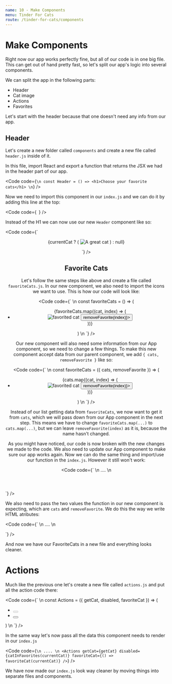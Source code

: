 ```yaml
---
name: 10 - Make Components
menu: Tinder For Cats
route: /tinder-for-cats/components
---
```



# Make Components

Right now our app works perfectly fine, but all of our code is in one big file. This can get out of hand pretty fast, so let's split our app's logic into several components.

We can split the app in the following parts:

- Header
- Cat image
- Actions
- Favorites

Let's start with the header because that one doesn't need any info from our app.

## Header

Let's create a new folder called `components` and create a new file called `header.js` inside of it.

In this file, import React and export a function that returns the JSX we had in the header part of our app.

<Code
  code={`
  \n
const Header = () => <h1>Choose your favorite cats</h1>
  \n
`}
/>

Now we need to import this component in our `index.js` and we can do it by adding this line at the top:

<Code
  code={`
`}
/>

Instead of the H1 we can now use our new `Header` component like so:

<Code
  code={`
<main>
  <section className="cat-wrapper">
    <Header />
    <section className="cat-container">
      <figure>
        {currentCat ? (
          <img
            key={currentCat}
            className="cat-image"
            src={currentCat}
            alt="A great cat"
          />
        ) : null}
      </figure>
`}
/>

## Favorite Cats

Let's follow the same steps like above and create a file called `favoriteCats.js`. In our new component, we also need to import the icons we want to use. This is how our code will look like:

<Code
  code={`
\n
const favoriteCats = () => (
  <ul className="favorite-cats">
    {favoriteCats.map((cat, index) => (
      <li>
        <img class="favorite-cat" src={cat} alt="favorited cat" />
        <button onClick={() => removeFavorite(index)}>
          <GoTrashcan size="20" />
        </button>
      </li>
    ))}
  </ul>
)
\n
`}
/>

Our new component will also need some information from our App component, so we need to change a few things. To make this new component accept data from our parent component, we add `{ cats, removeFavorite }` like so: 

<Code
  code={`
\n
const favoriteCats = ({ cats, removeFavorite }) => (
  <ul className="favorite-cats">
    {cats.map((cat, index) => (
      <li>
        <img class="favorite-cat" src={cat} alt="favorited cat" />
        <button onClick={() => removeFavorite(index)}>
          <GoTrashcan size="20" />
        </button>
      </li>
    ))}
  </ul>
)
\n
`}
/>

Instead of our list getting data from `favoriteCats`, we now want to get it from `cats`, which we will pass down from our App component in the next step. This means we have to change `favoriteCats.map(...)` to `cats.map(...)`, but we can leave `removeFavorite(index)` as it is, because the name hasn't changed.

As you might have noticed, our code is now broken with the new changes we made to the code. We also need to update our App component to make sure our app works again. Now we can do the same thing and import/use our function in the `index.js`. However it still won't work:

<Code
  code={`
\n
....
\n
    <FavoriteCats  />
  </section>
</main>
`}
/>

We also need to pass the two values the function in our new component is expecting, which are `cats` and `removeFavorite`. We do this the way we write HTML atributes:

<Code
  code={`
\n
....
\n
    <FavoriteCats
      cats={favoriteCats}
      removeFavorite={removeFavorite}
    />
  </section>
</main>
`}
/>

And now we have our FavoriteCats in a new file and everything looks cleaner.

# Actions

Much like the previous one let's create a new file called `actions.js` and put all the action code there:

<Code
  code={`
\n
const Actions = ({ getCat, disabled, favoriteCat }) => (
  <ul className="cat-actions">
    <li>
      <button
        className="heart-icon"
        disabled={disabled}
        onClick={favoriteCat}
      >
        <GoHeart size="30" color="#f44336" />
      </button>
    </li>
    <li>
      <button onClick={getCat}>
        <GoArrowRight size="30" />
      </button>
    </li>
  </ul>
)
\n
`}
/>

In the same way let's now pass all the data this component needs to render in our `index.js`

<Code
  code={`
\n
....
\n
<Actions
  getCat={getCat}
  disabled={catInFavorites(currentCat)}
  favoriteCat={() => favoriteCat(currentCat)}
/>
`}
/>

We have now made our `index.js` look way cleaner by moving things into separate files and components.
